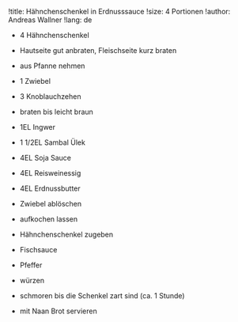 !title: Hähnchenschenkel in Erdnusssauce
!size: 4 Portionen
!author: Andreas Wallner
!lang: de

* 4 Hähnchenschenkel
- Hautseite gut anbraten, Fleischseite kurz braten
- aus Pfanne nehmen

* 1 Zwiebel
* 3 Knoblauchzehen
- braten bis leicht braun

* 1EL Ingwer
* 1 1/2EL Sambal Ülek
* 4EL Soja Sauce
* 4EL Reisweinessig
* 4EL Erdnussbutter
- Zwiebel ablöschen
- aufkochen lassen
- Hähnchenschenkel zugeben

* Fischsauce
* Pfeffer
- würzen

+ schmoren bis die Schenkel zart sind (ca. 1 Stunde)

- mit Naan Brot servieren